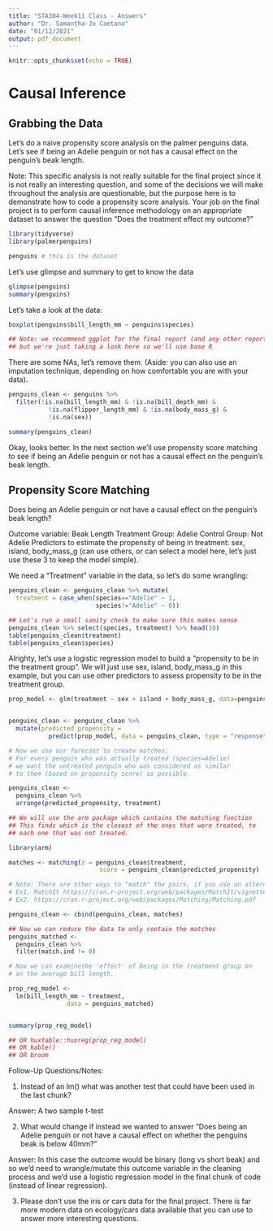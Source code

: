 ```yaml
---
title: "STA304-Week11 Class - Answers"
author: "Dr. Samantha-Jo Caetano"
date: "01/12/2021"
output: pdf_document
---
```


```r
knitr::opts_chunk$set(echo = TRUE)
```

# Causal Inference

## Grabbing the Data

Let's do a naive propensity score analysis on the palmer penguins data. Let's see if being an Adelie penguin or not has a causal effect on the penguin's beak length. 

Note: This specific analysis is not really suitable for the final project since it is not really an interesting question, and some of the decisions we will make throughout the analysis are questionable, but the purpose here is to demonstrate how to code a propensity score analysis. Your job on the final project is to perform causal inference methodology on an appropriate dataset to answer the question "Does the treatment effect my outcome?"


```r
library(tidyverse)
library(palmerpenguins)

penguins # this is the dataset

```


Let's use glimpse and summary to get to know the data

```r
glimpse(penguins)
summary(penguins)
```


Let's take a look at the data:

```r
boxplot(penguins$bill_length_mm ~ penguins$species)

## Note: we recommend ggplot for the final report (and any other reports), 
## but we're just taking a look here so we'll use base R

```


There are some NAs, let's remove them. (Aside: you can also use an imputation technique, depending on how comfortable you are with your data).


```r
penguins_clean <- penguins %>% 
  filter(!is.na(bill_length_mm) & !is.na(bill_depth_mm) & 
           !is.na(flipper_length_mm) & !is.na(body_mass_g) & 
           !is.na(sex))

summary(penguins_clean)
```


Okay, looks better. In the next section we'll use propensity score matching to see if being an Adelie penguin or not has a causal effect on the penguin's beak length. 

## Propensity Score Matching


Does being an Adelie penguin or not have a causal effect on the penguin's beak length?

Outcome variable: Beak Length
Treatment Group: Adelie
Control Group: Not Adelie
Predictors to estimate the propensity of being in treatment: sex, island, body_mass_g (can use others, or can select a model here, let's just use these 3 to keep the model simple). 

We need a "Treatment" variable in the data, so let's do some wrangling:

```r
penguins_clean <- penguins_clean %>% mutate(
  treatment = case_when(species=="Adelie" ~ 1,
                        species!="Adelie" ~ 0))

## Let's run a small sanity check to make sure this makes sense
penguins_clean %>% select(species, treatment) %>% head(10)
table(penguins_clean$treatment)
table(penguins_clean$species)
```

Alrighty, let's use a logistic regression model to build a "propensity to be in the treatment group". We will just use sex, island, body_mass_g in this example, but you can use other predictors to assess propensity to be in the treatment group.

```r
prop_model <- glm(treatment ~ sex + island + body_mass_g, data=penguins_clean, family=binomial)


penguins_clean <- penguins_clean %>% 
  mutate(predicted_propensity = 
           predict(prop_model, data = penguins_clean, type = "response"))

# Now we use our forecast to create matches. 
# For every penguin who was actually treated (species=Adelie) 
# we want the untreated penguin who was considered as similar 
# to them (based on propensity score) as possible.

penguins_clean <- 
  penguins_clean %>% 
  arrange(predicted_propensity, treatment)

## We will use the arm package which contains the matching function 
## This finds which is the closest of the ones that were treated, to 
## each one that was not treated.

library(arm)

matches <- matching(z = penguins_clean$treatment, 
                         score = penguins_clean$predicted_propensity)

# Note: There are other ways to "match" the pairs, if you use an alternative approach in your final project just be sure to explain how you're performing the matching.
# Ex1. MatchIt https://cran.r-project.org/web/packages/MatchIt/vignettes/MatchIt.html
# Ex2. https://cran.r-project.org/web/packages/Matching/Matching.pdf

penguins_clean <- cbind(penguins_clean, matches)

## Now we can reduce the data to only contain the matches
penguins_matched <- 
  penguins_clean %>% 
  filter(match.ind != 0)

```

```r
# Now we can examinethe 'effect' of being in the treatment group on
# on the average bill length.

prop_reg_model <- 
  lm(bill_length_mm ~ treatment, 
                data = penguins_matched)


summary(prop_reg_model)

## OR huxtable::huxreg(prop_reg_model)
## OR kable()
## OR broom

```





Follow-Up Questions/Notes:

1. Instead of an lm() what was another test that could have been used in the last chunk?

Answer: A two sample t-test

2. What would change if instead we wanted to answer "Does being an Adelie penguin or not have a causal effect on whether the penguins beak is below 40mm?"

Answer: In this case the outcome would be binary (long vs short beak) and so we'd need to wrangle/mutate this outcome variable in the cleaning process and we'd use a logistic regression model in the final chunk of code (instead of linear regression).

3. Please don't use the iris or cars data for the final project. There is far more modern data on ecology/cars data available that you can use to answer more interesting questions.


